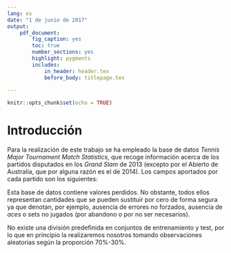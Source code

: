 ```yaml
---
lang: es
date: "1 de junio de 2017"
output: 
    pdf_document:
        fig_caption: yes
        toc: true
        number_sections: yes
        highlight: pygments
        includes:
            in_header: header.tex
            before_body: titlepage.tex
    
---
```


```r
knitr::opts_chunk$set(echo = TRUE)
```

\newpage

# Introducción

Para la realización de este trabajo se ha empleado la base de datos _Tennis Major Tournament Match Statistics_, que recoge información acerca de los partidos disputados en los _Grand Slam_ de 2013 (excepto por el Abierto de Australia, que por alguna razón es el de 2014). Los campos aportados por cada partido son los siguientes:

\begin{itemize}

    \item
    Nombres de los participantes.
    \item
    Resultado (desde el punto de vista del primer participante).
    \item
    Ronda.
    \item
    Porcentajes relativos al primer servicio de cada jugador: jugados y ganados.
    \item
    Porcentajes relativos al segundo servicio de cada jugador: jugados y ganados.
    \item
    Número de \textit{aces} por cada jugador.
    \item
    Número de dobles faltas cometidas por cada jugador.
    \item
    Número de puntos ganadores por cada jugador.
    \item
    Número de errores no forzados cometidos por cada jugador.
    \item
    Número de puntos de \textit{break} creados y ganados por cada jugador.
    \item
    Número de puntos en la red intentados y ganados por cada jugador.
    \item
    Puntos totales ganados por cada jugador.
    \item
    Juegos por set de cada jugador.
    \item
    Número total de sets ganados por cada jugador.
    
\end{itemize}

Esta base de datos contiene valores perdidos. No obstante, todos ellos representan cantidades que se pueden sustituir por cero de forma segura ya que denotan, por ejemplo, ausencia de errores no forzados, ausencia de _aces_ o sets no jugados (por abandono o por no ser necesarios).

No existe una división predefinida en conjuntos de entrenamiento y test, por lo que en principio la realizaremos nosotros tomando observaciones aleatorias según la proporción 70\%-30\%.